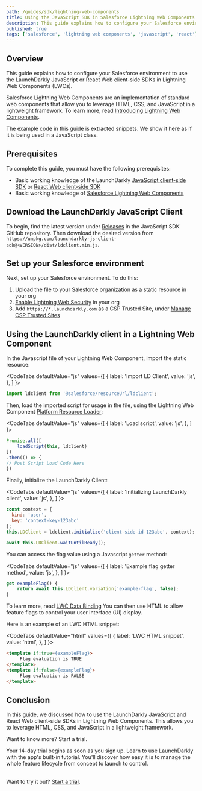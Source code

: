 ```yaml
---
path: /guides/sdk/lightning-web-components
title: Using the JavaScript SDK in Salesforce Lightning Web Components
description: This guide explains how to configure your Salesforce environment to use the LaunchDarkly JavaScript or React Web client-side SDKs in Lightning Web Components (LWCs).
published: true
tags: ['salesforce', 'lightning web components', 'javascript', 'react']
---
```


## Overview

This guide explains how to configure your Salesforce environment to use the LaunchDarkly JavaScript or React Web client-side SDKs in Lightning Web Components (LWCs).

Salesforce Lightning Web Components are an implementation of standard web components that allow you to leverage HTML, CSS, and JavaScript in a lightweight framework. To learn more, read [Introducing Lightning Web Components](https://developer.salesforce.com/docs/component-library/documentation/en/lwc).

The example code in this guide is extracted snippets. We show it here as if it is being used in a JavaScript class.

## Prerequisites

To complete this guide, you must have the following prerequisites:

* Basic working knowledge of the LaunchDarkly [JavaScript client-side SDK](/sdk/client-side/javascript) or [React Web client-side SDK](/sdk/client-side/react/react-web)
* Basic working knowledge of [Salesforce Lightning Web Components](https://developer.salesforce.com/docs/component-library/documentation/en/lwc)

## Download the LaunchDarkly JavaScript Client

To begin, find the latest version under [Releases](https://github.com/launchdarkly/js-client-sdk/releases) in the JavaScript SDK GitHub repository. Then download the desired version from `https://unpkg.com/launchdarkly-js-client-sdk@<VERSION>/dist/ldclient.min.js`.

## Set up your Salesforce environment

Next, set up your Salesforce environment. To do this:

1. Upload the file to your Salesforce organization as a static resource in your org
2. [Enable Lightning Web Security](https://developer.salesforce.com/docs/component-library/documentation/en/lwc/lwc.security_lwsec_enable) in your org
3. Add `https://*.launchdarkly.com` as a CSP Trusted Site, under [Manage CSP Trusted Sites](https://help.salesforce.com/s/articleView?id=sf.csp_trusted_sites.htm&type=5)

## Using the LaunchDarkly client in a Lightning Web Component

In the Javascript file of your Lightning Web Component, import the static resource:

<CodeTabs
  defaultValue="js"
  values={[
    { label: 'Import LD Client', value: 'js', },
  ]
}>
<CodeTabItem value="js">

```js
import ldclient from '@salesforce/resourceUrl/ldclient';

```

</CodeTabItem>
</CodeTabs>

Then, load the imported script for usage in the file, using the Lightning Web Component [Platform Resource Loader](https://developer.salesforce.com/docs/component-library/bundle/lightning-platform-resource-loader/documentation):

<CodeTabs
  defaultValue="js"
  values={[
    { label: 'Load script', value: 'js', },
  ]
}>
<CodeTabItem value="js">

```js
Promise.all([
	loadScript(this, ldclient)
])
.then(() => {
// Post Script Load Code Here
})

```

</CodeTabItem>
</CodeTabs>

Finally, initialize the LaunchDarkly Client:

<CodeTabs
  defaultValue="js"
  values={[
    { label: 'Initializing LaunchDarkly client', value: 'js', },
  ]
}>
<CodeTabItem value="js">

```js
const context = {
  kind: 'user',
  key: 'context-key-123abc'
};
this.LDClient = ldclient.initialize('client-side-id-123abc', context);

await this.LDClient.waitUntilReady();

```

</CodeTabItem>
</CodeTabs>

You can access the flag value using a Javascript `getter` method:

<CodeTabs
  defaultValue="js"
  values={[
    { label: 'Example flag getter method', value: 'js', },
  ]
}>
<CodeTabItem value="js">

```js
get exampleFlag() {
    return await this.LDClient.variation['example-flag', false];
}


```

</CodeTabItem>
</CodeTabs>

To learn more, read [LWC Data Binding](https://developer.salesforce.com/docs/component-library/documentation/en/lwc/lwc.js_props_getter)
You can then use HTML to allow feature flags to control your user interface (UI) display.

Here is an example of an LWC HTML snippet:

<CodeTabs
  defaultValue="html"
  values={[
    { label: 'LWC HTML snippet', value: 'html', },
  ]
}>
<CodeTabItem value="html">

```html
<template if:true={exampleFlag}>
     Flag evaluation is TRUE
</template>
<template if:false={exampleFlag}>
     Flag evaluation is FALSE
</template>

```

</CodeTabItem>
</CodeTabs>

## Conclusion

In this guide, we discussed how to use the LaunchDarkly JavaScript and React Web client-side SDKs in Lightning Web Components. This allows you to leverage HTML, CSS, and JavaScript in a lightweight framework.


<Callout intent="primary" site="launchDarkly">
<CalloutTitle>Want to know more? Start a trial.</CalloutTitle>
<CalloutDescription>

Your 14-day trial begins as soon as you sign up. Learn to use LaunchDarkly with the app's built-in tutorial. You'll discover how easy it is to manage the whole feature lifecycle from concept to launch to control.<br/><br/>

Want to try it out? [Start a trial](https://launchdarkly.com/start-trial/).

</CalloutDescription>
</Callout>
